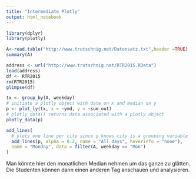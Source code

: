 ```yaml
---
title: "Intermediate Plotly"
output: html_notebook
---
```


```r
library(dplyr)
library(plotly)
```

```r
A<-read.table("http://www.trutschnig.net/Datensatz.txt",header =TRUE)
summary(A)
```


```r
address <- url("http://www.trutschnig.net/RTR2015.RData")
load(address)
df <- RTR2015
rm(RTR2015)
glimpse(df)
```

```r
tx <- group_by(A, weekday)
# initiate a plotly object with date on x and median on y
p <- plot_ly(tx, x = ~ymd, y = ~sum_out)
# plotly_data() returns data associated with a plotly object
plotly_data(p)
```

```r
add_lines(
  # plots one line per city since p knows city is a grouping variable
  add_lines(p, alpha = 0.2, name = "All days", hoverinfo = "none"),
  name = "Monday", data = filter(A, weekday == "Mon")
)
```

Man könnte hier den monatlichen Median nehmen um das ganze zu glätten. Die Studenten können dann einen anderen Tag anschauen und analysieren. 

